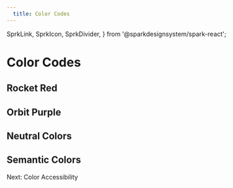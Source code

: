 ```yaml
---
  title: Color Codes
---
```

  SprkLink,
  SprkIcon,
  SprkDivider,
} from '@sparkdesignsystem/spark-react';

# Color Codes
<h2 class="sprk-u-mbl">Rocket Red</h2>
<ColorSwatchGrid>
  <ColorSwatch variableName="sprk-red" colorName="Rocket Red" />
  <ColorSwatch variableName="sprk-deep-red" />
  <ColorSwatch variableName="sprk-mid-red" />
</ColorSwatchGrid>
<h2 class="sprk-u-mbl">Orbit Purple</h2>
<ColorSwatchGrid>
  <ColorSwatch variableName="sprk-purple" colorName="Orbit Purple" />
  <ColorSwatch variableName="sprk-purple-dark" />
  <ColorSwatch variableName="sprk-purple-deep" />
  <ColorSwatch variableName="sprk-purple-light" />
  <ColorSwatch variableName="sprk-purple-lightest" hasOutline={true} />
</ColorSwatchGrid>
<h2 class="sprk-u-mbl">Neutral Colors</h2>
<ColorSwatchGrid>
  <ColorSwatch variableName="sprk-white" hasOutline={true} />
  <ColorSwatch variableName="sprk-black" />
  <ColorSwatch variableName="sprk-black-tint-80" />
  <ColorSwatch variableName="sprk-black-tint-70" />
  <ColorSwatch variableName="sprk-black-tint-60" />
  <ColorSwatch variableName="sprk-black-tint-50" />
  <ColorSwatch variableName="sprk-black-tint-40" />
  <ColorSwatch variableName="sprk-black-tint-30" />
  <ColorSwatch variableName="sprk-black-tint-20" hasOutline={true} />
  <ColorSwatch variableName="sprk-black-tint-10" hasOutline={true} />
  <ColorSwatch variableName="sprk-gray" hasOutline={true} />
</ColorSwatchGrid>
<h2 class="sprk-u-mbl">Semantic Colors</h2>
<ColorSwatchGrid>
  <ColorSwatch variableName="sprk-green" />
  <ColorSwatch variableName="sprk-blue" />
  <ColorSwatch variableName="sprk-pink" />
  <ColorSwatch variableName="sprk-yellow" />
</ColorSwatchGrid>
<SprkLink
  element="a"
  href="/using-spark/foundations/color-accessibility"
  variant="has-icon"
>
  Next: Color Accessibility
  <SprkIcon
    additionalClasses="
      sprk-u-mls
      sprk-c-Icon--m
      sprk-c-Icon--stroke-current-color"
    iconName="arrow-right"
  />
</SprkLink>